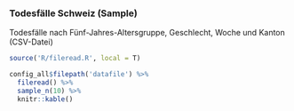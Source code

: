 ### Todesfälle Schweiz (Sample)

Todesfälle nach Fünf-Jahres-Altersgruppe, Geschlecht, Woche und Kanton (CSV-Datei)

```r
source('R/fileread.R', local = T)

config_all$filepath('datafile') %>% 
  fileread() %>%
  sample_n(10) %>%
  knitr::kable()
```
